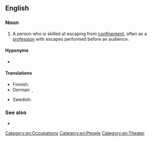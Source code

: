 ==English==

===Noun===
{{wikipedia}}
{{en-noun}}

# A person who is skilled at escaping from [[confinement]], often as a [[profession]] with escapes performed before an audience.

====Hyponyms====
* {{l|en|handcuff artist}}

====Translations====
{{trans-top|person skilled in escaping from confinement}}
* Finnish: {{t|fi|kahlekuningas}}
* German: {{t|de|Entfesselungskünstler|m}}, {{t|de|Entfesselungskünstlerin|f}}
{{trans-mid}}
* Swedish: {{t|sv|utbrytarkung|c}}
{{trans-bottom}}

===See also===
* {{l|en|quick-change artist}}

[[Category:en:Occupations]]
[[Category:en:People]]
[[Category:en:Theater]]